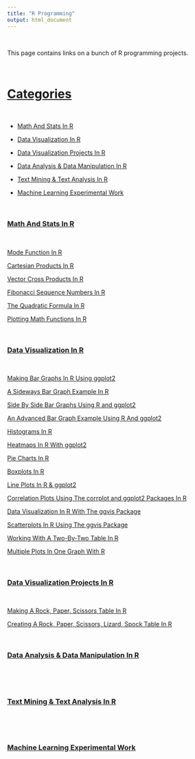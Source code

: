 ```yaml
---
title: "R Programming"
output: html_document
---
```


&nbsp;

This page contains links on a bunch of R programming projects. 

&nbsp;

# <u>Categories</u>

&nbsp;

* <a href="#mathstats">Math And Stats In R</a>

* <a href="#rvisual">Data Visualization In R</a>

* <a href="#visualprojects">Data Visualization Projects In R</a>

* <a href="#rdata">Data Analysis & Data Manipulation In R</a>

* <a href="#textmining">Text Mining & Text Analysis In R</a>

* <a href="#ml">Machine Learning Experimental Work</a>

&nbsp;

<a name="mathstats"></a>

### <u>Math And Stats In R</u>

&nbsp;

[Mode Function In R](./rmath-mode-function.html)

[Cartesian Products In R](./rmath-cartesian-prod.html)

[Vector Cross Products In R](./rmath-cross-prod-r.html)

[Fibonacci Sequence Numbers In R](./rmath-fibonacci.html)

[The Quadratic Formula In R](./rmath-quad-formula-r.html)

[Plotting Math Functions In R](./rmath-plotting-math-functions.html)


<a name="rvisual"></a>

&nbsp;

### <u>Data Visualization In R</u>

&nbsp;

[Making Bar Graphs In R Using ggplot2](./rvisual-bargraphs.html)

[A Sideways Bar Graph Example In R](./rvisual-sideways-bargraph.html)

[Side By Side Bar Graphs Using R and ggplot2](./rvisual-sidebyside-bar.html)

[An Advanced Bar Graph Example Using R And ggplot2](./rvisual-adv-bargraphs.html)

[Histograms In R](./rvisual-histograms.html)

[Heatmaps In R With ggplot2](./rvisual-heatmaps.html)

[Pie Charts In R](./rvisual-piecharts.html)

[Boxplots In R](./rvisual-boxplots.html)

[Line Plots In R & ggplot2](./rvisual-line-plots.html)

[Correlation Plots Using The corrplot and ggplot2 Packages In R](./rvisual-corrplots.html)

[Data Visualization In R With The ggvis Package](./rvisual-ggvis-guide.html)

[Scatterplots In R Using The ggvis Package](./rvisual-scatterplots-ggvis.html)

[Working With A Two-By-Two Table In R](./rvisual-twoway-table.html)

[Multiple Plots In One Graph With R](./rvisual-multiple-plots.html)

&nbsp;

<a name="visualprojects"></a>

### <u>Data Visualization Projects In R</u>

&nbsp;

[Making A Rock, Paper, Scissors Table In R](./rvisual-rockpaperscissors.html)

[Creating A Rock, Paper, Scissors, Lizard, Spock Table In R](./rvisual-rpsls.html)


&nbsp;

<a name="rdata"></a>

### <u>Data Analysis & Data Manipulation In R</u>

&nbsp;




&nbsp;

<a name="textmining"></a>

### <u>Text Mining & Text Analysis In R</u>

&nbsp;


&nbsp;

<a name="ml"></a>

### <u>Machine Learning Experimental Work</u>

&nbsp;
